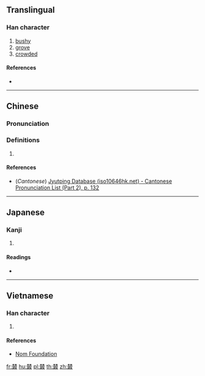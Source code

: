 {{character info/new}}
==Translingual==

===Han character===
{{Han char|rn=75|rad=木|as=12|sn=16|four=|canj=DDSJE|ids=⿱林取}}

# [[bushy]]
# [[grove]]
# [[crowded]]

====References====
* {{Han ref|kx=0551.250|dkj=15492|dj=0940.020|hdz=21288.180|uh=6A37|ud=27191}}

----

==Chinese==
{{zh-forms}}

===Pronunciation===
{{zh-pron
|m=cóng
|c=cung4
|mc=
|oc=
|ma=
|cat=a,n
}}

===Definitions===
{{zh-hanzi}}

# {{rfdef|lang=zh}}

====References====
* (''Cantonese'') [http://www.iso10646hk.net/jp/document/download.jsp Jyutping Database (iso10646hk.net) - Cantonese Pronunciation List (Part 2), p. 132]

----

==Japanese==

===Kanji===
{{ja-kanji|grade=|rs=木12}}

# {{defn|lang=ja|sort=木12}}

====Readings====
* {{ja-readings|on=[[そう]] (sō), [[ず]] (zu)|kun=[[むらがる]] (muragaru)}}

----

==Vietnamese==

===Han character===
{{vi-readings|rs=木12| hanviet = tùng}}

# {{defn|lang=vi|sort=木12}}

====References====
*[http://nomfoundation.org/common/nom_details.php?codepoint=6a37 Nom Foundation]

[[fr:樷]]
[[hu:樷]]
[[pl:樷]]
[[th:樷]]
[[zh:樷]]